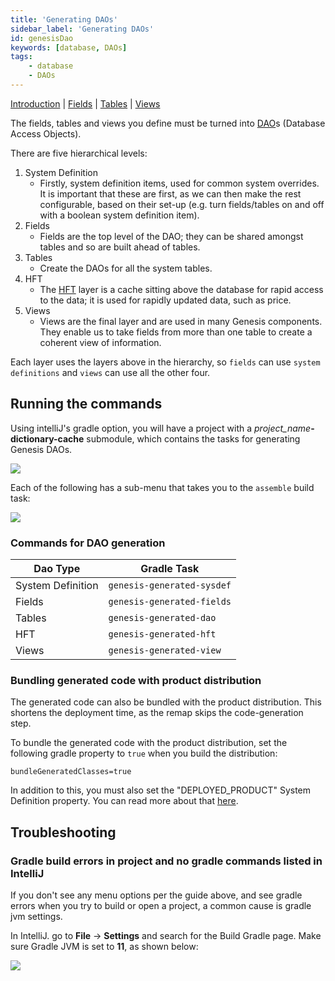 ```yaml
---
title: 'Generating DAOs'
sidebar_label: 'Generating DAOs'
id: genesisDao
keywords: [database, DAOs]
tags:
    - database
    - DAOs
---
```


[Introduction](../../../database/fields-tables-views/fields-tables-views/)  | [Fields](../../../database/fields-tables-views/fields/)  | [Tables](../../../database/fields-tables-views/tables/)  |
 [Views](../../../database/fields-tables-views/views/)  

The fields, tables and views you define must be turned into [DAO](../../../getting-started/glossary/glossary/#dao)s (Database Access Objects).

There are five hierarchical levels:

1. System Definition
    - Firstly, system definition items, used for common system overrides. It is important that these are first, as we can then make the rest configurable, based on their set-up (e.g. turn fields/tables on and off with a boolean system definition item).
2. Fields
    - Fields are the top level of the DAO; they can be shared amongst tables and so are built ahead of tables.
3. Tables
    - Create the DAOs for all the system tables.
4. HFT
    - The [HFT](../../../getting-started/glossary/glossary/#hft) layer is a cache sitting above the database for rapid access to the data; it is used for rapidly updated data, such as price.
5. Views
    - Views are the final layer and are used in many Genesis components. They enable us to take fields from more than one table to create a coherent view of information. 

Each layer uses the layers above in the hierarchy, so `fields` can use `system definitions` and `views` can use all the other four.

## Running the commands

Using intelliJ's gradle option, you will have a project with a _project_name_**-dictionary-cache** submodule, which contains the tasks for generating Genesis DAOs.

![](/img/gradle-intellij-menu.png)

Each of the following has a sub-menu that takes you to the `assemble` build task:

![](/img/gradle-intellij-assemble.png)

### Commands for DAO generation

|Dao Type|Gradle Task|
|--|--|
|System Definition|`genesis-generated-sysdef`|
|Fields|`genesis-generated-fields`|
|Tables|`genesis-generated-dao`|
|HFT|`genesis-generated-hft`|
|Views|`genesis-generated-view`|

### Bundling generated code with product distribution

The generated code can also be bundled with the product distribution. This shortens the deployment time, as the remap skips the code-generation step.

To bundle the generated code with the product distribution, set the following gradle property to `true` when you build the distribution:

```properties
bundleGeneratedClasses=true
```

In addition to this, you must also set the "DEPLOYED_PRODUCT" System Definition property. You can read more about that [here](../../../server/configuring-runtime/system-definitions/#items-defined).

## Troubleshooting

### Gradle build errors in project and no gradle commands listed in IntelliJ 

If you don't see any menu options per the guide above, and see gradle errors when you try to build or open a project, a common cause is gradle jvm settings.

In IntelliJ. go to **File** -> **Settings** and search for the Build Gradle page. Make sure Gradle JVM is set to **11**, as shown below:

![](/img/gradle-jvm-version.png)
